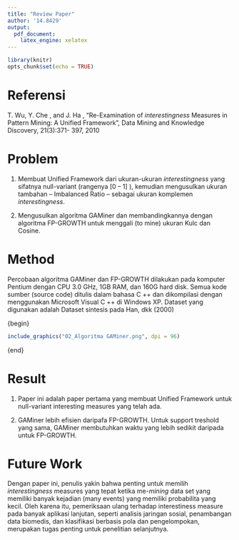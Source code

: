 ```yaml
---
title: "Review Paper"
author: '14.8429'
output: 
  pdf_document: 
    latex_engine: xelatex
---
```


```r
library(knitr)
opts_chunk$set(echo = TRUE)
```

# Referensi 

T. Wu, Y. Che , and J. Ha , “Re-Examination of *interestingness* Measures in Pattern Mining: A Unified Framework", Data Mining and Knowledge Discovery, 21(3):371- 397, 2010

# Problem

1. Membuat Unified Framework dari ukuran-ukuran *interestingness* yang sifatnya null-variant (rangenya [0 – 1] ), kemudian mengusulkan ukuran tambahan – Imbalanced Ratio –  sebagai ukuran komplemen *interestingness*. 

2. Mengusulkan algoritma GAMiner dan membandingkannya dengan algoritma FP-GROWTH untuk menggali (to mine) ukuran Kulc dan Cosine.

# Method

Percobaan algoritma GAMiner dan FP-GROWTH dilakukan pada  komputer Pentium dengan CPU 3.0 GHz, 1GB RAM, dan 160G hard disk. Semua kode sumber (source code) ditulis dalam bahasa C ++ dan dikompilasi dengan menggunakan Microsoft Visual C ++ di Windows XP. Dataset yang digunakan adalah Dataset sintesis pada Han, dkk (2000)

\{begin}
```r
include_graphics("02_Algoritma GAMiner.png", dpi = 96)
```
\{end}

# Result 

1. Paper ini adalah paper pertama yang membuat Unified Framework untuk null-variant interesting measures yang telah ada. 

2. GAMiner lebih efisien daripafa FP-GROWTH. Untuk support treshold yang sama, GAMiner membutuhkan waktu yang lebih sedikit daripada untuk FP-GROWTH. 

# Future Work 

Dengan paper ini, penulis yakin bahwa penting untuk memilih *interestingness* measures yang tepat ketika me-*mining* data set yang memiliki banyak kejadian (many events) yang memiliki probabilita yang kecil. Oleh karena itu, pemeriksaan ulang terhadap interestiness measure pada banyak aplikasi lanjutan, seperti analisis jaringan sosial, penambangan data biomedis, dan klasifikasi berbasis pola dan pengelompokan, merupakan tugas penting untuk penelitian selanjutnya.